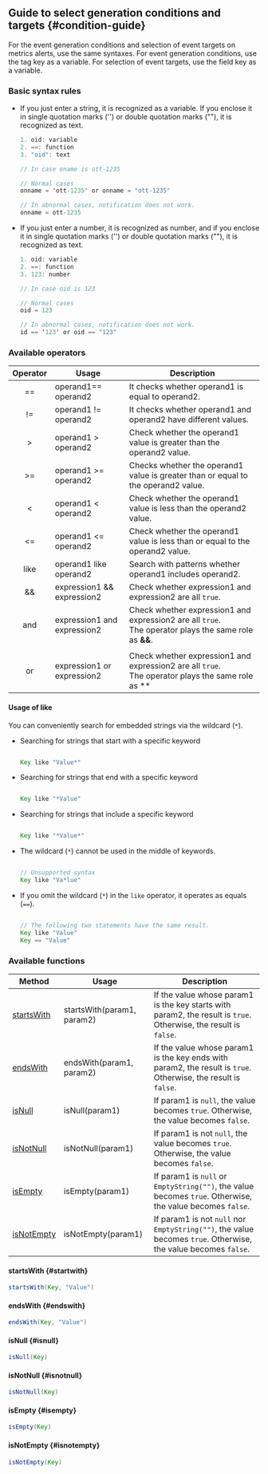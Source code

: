 ## Guide to select generation conditions and targets {#condition-guide}

For the event generation conditions and selection of event targets on metrics alerts, use the same syntaxes. For event generation conditions, use the tag key as a variable. For selection of event targets, use the field key as a variable.

### Basic syntax rules

- If you just enter a string, it is recognized as a variable. If you enclose it in single quotation marks ('') or double quotation marks (""), it is recognized as text.

  ```java title='oid == "oid"'
  1. oid: variable
  2. ==: function
  3. "oid": text
  ```

  ```java
  // In case oname is ott-1235

  // Normal cases
  onname = 'ott-1235' or onname = "ott-1235"

  // In abnormal cases, notification does not work.
  onname = ott-1235
  ```

- If you just enter a number, it is recognized as number, and if you enclose it in single quotation marks ('') or double quotation marks (""), it is recognized as text.

  ```java title='oid == 123'
  1. oid: variable
  2. ==: function
  3. 123: number
  ```

  ```java
  // In case oid is 123

  // Normal cases
  oid = 123

  // In abnormal cases, notification does not work.
  id == '123' or oid == "123"
  ```

### Available operators

|   Operator      | Usage                         | Description                                                                                                           |
| :-------------: | ----------------------------- | --------------------------------------------------------------------------------------------------------------------- |
|     ==          | operand1== operand2           | It checks whether operand1 is equal to operand2.                                                                      |
|     !=          | operand1 != operand2          | It checks whether operand1 and operand2 have different values.                                                        |
| <span>\></span> | operand1 > operand2           | Check whether the operand1 value is greater than the operand2 value.                                                  |
|    \>=          | operand1 >= operand2          | Checks whether the operand1 value is greater than or equal to the operand2 value.                                     |
|     \<          | operand1 \< operand2          | Check whether the operand1 value is less than the operand2 value.                                                     |
|    \<=          | operand1 \<= operand2         | Check whether the operand1 value is less than or equal to the operand2 value.                                         |
|    like         | operand1 like operand2        | Search with patterns whether operand1 includes operand2.                                                              |
|     &&          | expression1 && expression2    | Check whether expression1 and expression2 are all `true`.                                                             |
|    and          | expression1 and expression2   | Check whether expression1 and expression2 are all `true`.<br/>The operator plays the same role as **&&**.             |
|     ||          | expression1 || expression2    | Check whether expression1 and expression2 are all `true`.                                                             |
|     or          | expression1 or expression2    | Check whether expression1 and expression2 are all `true`.<br/>The operator plays the same role as **||**.             |

#### Usage of like

You can conveniently search for embedded strings via the wildcard (`*`).

- Searching for strings that start with a specific keyword

  ```java

  Key like "Value*"

  ```

- Searching for strings that end with a specific keyword

  ```java

  Key like "*Value"

  ```

- Searching for strings that include a specific keyword

  ```java

  Key like "*Value*"

  ```

- The wildcard (`*`) cannot be used in the middle of keywords.

  ```java

  // Unsupported syntax
  Key like "Va*lue"

  ```

- If you omit the wildcard (`*`) in the `like` operator, it operates as equals (`==`).

  ```java

  // The following two statements have the same result.
  Key like "Value"
  Key == "Value"

  ```

### Available functions

| Method                    | Usage                                         | Description                                                                                                      |
| ------------------------- | --------------------------------------------- | ---------------------------------------------------------------------------------------------------------------- |
| [startsWith](#startwith)  | startsWith(param1, param2) | If the value whose param1 is the key starts with param2, the result is `true`. Otherwise, the result is `false`. |
| [endsWith](#endswith)     | endsWith(param1, param2)   | If the value whose param1 is the key ends with param2, the result is `true`. Otherwise, the result is `false`.   |
| [isNull](#isnull)         | isNull(param1)             | If param1 is `null`, the value becomes `true`. Otherwise, the value becomes `false`.                             |
| [isNotNull](#isnotnull)   | isNotNull(param1)          | If param1 is not `null`, the value becomes `true`. Otherwise, the value becomes `false`.                         |
| [isEmpty](#isempty)       | isEmpty(param1)            | If param1 is `null` or `EmptyString("")`, the value becomes `true`. Otherwise, the value becomes `false`.        |
| [isNotEmpty](#isnotempty) | isNotEmpty(param1)         | If param1 is not `null` nor `EmptyString("")`, the value becomes `true`. Otherwise, the value becomes `false`.   |

#### startsWith {#startwith}

```java
startsWith(Key, "Value")
```

#### endsWith {#endswith}

```java
endsWith(Key, "Value")
```

#### isNull {#isnull}

```java
isNull(Key)
```

#### isNotNull {#isnotnull}

```java
isNotNull(Key)
```

#### isEmpty {#isempty}

```java
isEmpty(Key)
```

#### isNotEmpty {#isnotempty}

```java
isNotEmpty(Key)
```
